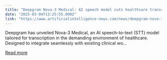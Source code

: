 ```yaml
---
title: "Deepgram Nova-3 Medical: AI speech model cuts healthcare transcription errors"
date: "2025-03-04T13:25:55.000Z"
link: "https://www.artificialintelligence-news.com/news/deepgram-nova-3-medical-ai-speech-model-healthcare-transcription-errors/"
---
```


Deepgram has unveiled Nova-3 Medical, an AI speech-to-text (STT) model tailored for transcription in the demanding environment of healthcare. Designed to integrate seamlessly with existing clinical wo...

[Read more](https://www.artificialintelligence-news.com/news/deepgram-nova-3-medical-ai-speech-model-healthcare-transcription-errors/)
